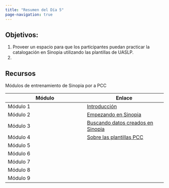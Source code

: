 ```yaml
---
title: "Resumen del Día 5"
page-navigation: true
---
```


## Objetivos: 

1. Proveer un espacio para que los participantes puedan practicar la catalogación en Sinopia utilizando las plantillas de UASLP. 
2. 


## Recursos

Módulos de entrenamiento de Sinopia por a PCC

| Módulo | Enlace |
| ---    |   ---  |
| Módulo 1 | <a href="../presentaciones/sinopia/Module-1-Introduccion.qmd" target="_blank">Introducción</a>|
| Módulo 2 | <a href="../presentaciones/sinopia/Module-2-Empezando_Sinopia.qmd" target="_blank">Empezando en Sinopia</a>|
| Módulo 3 | <a href="../presentaciones/sinopia/Module-3-Searching_Sinopia.qmd" target="_blank">Buscando datos creados en Sinopia</a>|
| Módulo 4 | <a href="../presentaciones/sinopia/Module-4-PCC-Templates.qmd" target="_blank">Sobre las plantillas PCC</a>|
| Módulo 5 | |
| Módulo 6 | |
| Módulo 7 | |
| Módulo 8 | |
| Módulo 9 | |

